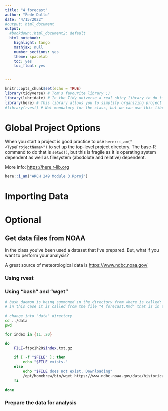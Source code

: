 ```yaml
---
title: "4_forecast"
author: "Fede Dallo"
date: "4/15/2022"
#output: html_document
output:
  #bookdown::html_document2: default
  html_notebook:
    highlight: tango
    mathjax: null
    number_sections: yes
    theme: spacelab
    toc: yes
    toc_float: yes
    

---
```


```r
knitr::opts_chunk$set(echo = TRUE)
library(tidyverse) # Tom's favourite library ;)
library(lubridate) # In the Tidy universe a real shiny library to do time series analysis
library(here) # This library allows you to simplify organizing project files and directories
#library(rvest) # Not mandatory for the class, but we can use this library to get file from internet. 
```

# Global Project Options

When you start a project is good practice to use ``here::i_am("<TypeProjectName>")`` to set up the top-level project directory. The base-R command to do that is ``setwd()``, but this is fragile as it is operating system dependent as well as filesystem (absdolute and relative) dependent.

More info: <https://here.r-lib.org>

```r
here::i_am("ARCH 249 Module 3.Rproj")
```

# Importing Data



# Optional

## Get data files from NOAA

In the class you've been used a dataset that I've prepared. But, what if you want to perform 
your analysis? 

A great source of meteorological data is <https://www.ndbc.noaa.gov/>

### Using rvest

### Using "bash" and "wget"

```bash
# bash daemon is being summoned in the directory from where is called:
# in this case it is called from the file "4_forecast.Rmd" that is in the "/docs" directory

# change into "data" directory
cd ../data
pwd

for index in {11..20}

do
    FILE=ftpc1h20$index.txt.gz
    
    if [ -f "$FILE" ]; then
        echo "$FILE exists."
    else
        echo "$FILE does not exist. Downloading"
        /opt/homebrew/bin/wget https://www.ndbc.noaa.gov/data/historical/stdmet/ftpc1h20$index.txt.gz
    fi
    
done
```


### Prepare the data for analysis

```r

```






